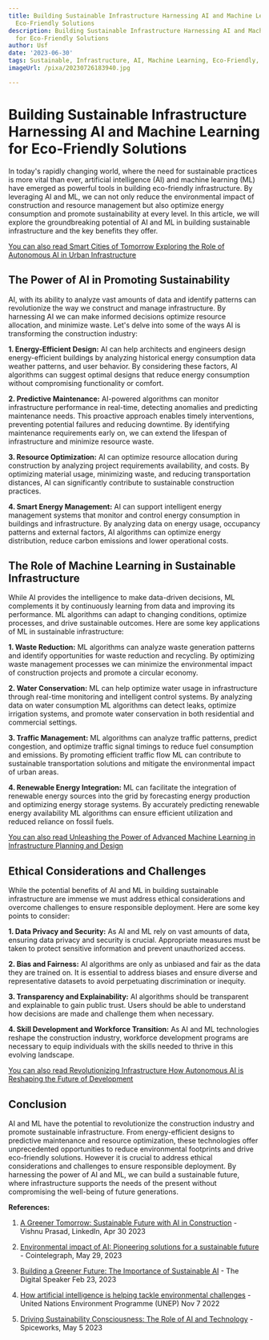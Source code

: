 ```yaml
---
title: Building Sustainable Infrastructure Harnessing AI and Machine Learning for
  Eco-Friendly Solutions
description: Building Sustainable Infrastructure Harnessing AI and Machine Learning
  for Eco-Friendly Solutions
author: Usf
date: '2023-06-30'
tags: Sustainable, Infrastructure, AI, Machine Learning, Eco-Friendly, Solutions
imageUrl: /pixa/20230726183940.jpg

---
```

# Building Sustainable Infrastructure Harnessing AI and  Machine Learning  for Eco-Friendly Solutions

In today's rapidly changing  world,  where the need  for sustainable practices is  more vital than ever, artificial intelligence (AI) and machine learning (ML) have emerged as powerful tools in building  eco-friendly infrastructure. By leveraging AI and ML, we  can not only reduce the environmental impact of construction and resource management but also optimize energy consumption and promote sustainability at every level.  In this article, we will explore the groundbreaking potential of AI and ML in building sustainable infrastructure and the key benefits they offer.

[You can also read Smart Cities of  Tomorrow Exploring the Role of Autonomous AI in  Urban Infrastructure](Smart%20Cities%20of%20Tomorrow%20Exploring%20the%20Role%20of%20Autonomous%20AI%20in%20Urban%20Infrastructure)


## The Power of AI in Promoting Sustainability

AI,  with its ability to analyze vast amounts  of data and identify patterns can revolutionize the way we  construct and  manage infrastructure. By harnessing AI we can make  informed decisions optimize resource allocation, and  minimize waste. Let's delve into some of the ways AI is transforming the construction industry:

**1. Energy-Efficient Design:** AI can help architects and engineers design  energy-efficient buildings by analyzing historical energy consumption data weather patterns, and user behavior. By  considering these factors, AI algorithms can suggest  optimal designs  that reduce energy consumption without compromising functionality or comfort.

**2. Predictive Maintenance:** AI-powered algorithms can monitor infrastructure performance in real-time, detecting anomalies and predicting maintenance needs. This proactive approach enables  timely interventions, preventing potential failures and reducing downtime. By identifying maintenance requirements early on, we can  extend the lifespan of infrastructure and minimize resource  waste.

**3. Resource Optimization:** AI can optimize resource allocation during construction by analyzing  project requirements availability, and costs. By optimizing  material usage, minimizing waste, and reducing  transportation distances,  AI can significantly contribute to sustainable construction practices.

**4.  Smart Energy Management:** AI can support intelligent energy management systems that monitor and control energy consumption in buildings and infrastructure. By analyzing data on energy usage, occupancy patterns and  external factors, AI algorithms can optimize energy distribution,  reduce carbon emissions and lower operational costs.

## The Role of Machine Learning in Sustainable  Infrastructure

While AI provides  the intelligence to make data-driven decisions, ML  complements it by continuously learning from data and improving its performance. ML algorithms can adapt to changing conditions, optimize processes, and drive sustainable outcomes. Here  are some key applications of ML in sustainable infrastructure:

**1.  Waste  Reduction:** ML algorithms can analyze waste generation  patterns  and  identify opportunities for waste reduction and recycling. By optimizing  waste management processes we can minimize the environmental impact of construction projects and promote a circular economy.

**2. Water Conservation:** ML can help optimize water usage in  infrastructure through real-time monitoring and intelligent control systems. By analyzing data on water consumption ML  algorithms can detect leaks, optimize irrigation  systems, and promote water conservation in both residential and commercial settings.

**3. Traffic Management:** ML algorithms can analyze traffic patterns,  predict congestion, and optimize traffic signal timings to reduce fuel consumption and emissions. By promoting efficient traffic flow ML can contribute to sustainable  transportation solutions  and mitigate  the environmental impact of urban areas.

**4. Renewable  Energy Integration:** ML can facilitate the integration  of renewable energy sources into the grid by forecasting energy production and optimizing energy storage systems. By  accurately predicting renewable energy availability ML  algorithms can ensure efficient utilization and reduced reliance on fossil fuels.

[You can also read Unleashing the Power of Advanced Machine Learning in  Infrastructure Planning and Design](Unleashing%20the%20Power%20of%20Advanced%20Machine%20Learning%20in%20Infrastructure%20Planning%20and%20Design)


## Ethical Considerations and Challenges

While  the potential benefits of  AI and ML  in  building sustainable infrastructure are immense we must address ethical considerations and overcome challenges to  ensure responsible deployment. Here are some key points to consider:

**1. Data Privacy and Security:** As AI and ML rely on vast amounts of data, ensuring data privacy and security is crucial. Appropriate measures must be taken  to protect sensitive information and prevent  unauthorized access.

**2. Bias and Fairness:** AI algorithms are only as unbiased and fair as the data they are trained on. It is essential to address  biases and  ensure  diverse and representative datasets  to avoid perpetuating discrimination  or inequity.

**3. Transparency and Explainability:** AI algorithms should be transparent and explainable to gain public trust. Users should be able to understand how decisions are made and challenge them when necessary.

**4. Skill Development and Workforce  Transition:** As AI  and ML technologies reshape the construction industry, workforce development  programs are  necessary to equip individuals with the skills needed to thrive  in this evolving landscape.

[You can also read  Revolutionizing  Infrastructure How Autonomous AI  is Reshaping the Future of Development](Revolutionizing%20Infrastructure%20How%20Autonomous%20AI%20is%20Reshaping%20the%20Future%20of%20Development)


## Conclusion

AI and ML have  the potential to revolutionize the construction industry and promote sustainable  infrastructure. From  energy-efficient designs to predictive maintenance  and resource  optimization, these technologies offer unprecedented opportunities to reduce environmental footprints and drive eco-friendly solutions. However it is crucial to address ethical considerations and challenges to ensure  responsible deployment. By  harnessing the power of AI and ML, we can build a sustainable future, where infrastructure supports  the needs of the present without compromising the well-being of future generations.

**References:**

1. [A Greener Tomorrow: Sustainable Future with AI in Construction](https://www.linkedin.com/pulse/greener-tomorrow-sustainable-future-ai-construction-vishnu-prasad) - Vishnu Prasad,  LinkedIn, Apr  30 2023

2.  [Environmental impact  of AI: Pioneering solutions for a  sustainable future](https://cointelegraph.com/news/environmental-impact-of-ai-pioneering-solutions-for-a-sustainable-future) - Cointelegraph, May  29, 2023

3. [Building a Greener Future: The Importance of Sustainable AI](https://www.thedigitalspeaker.com/greener-future-importance-sustainable-ai/) - The Digital Speaker Feb 23, 2023

4. [How artificial intelligence is helping tackle environmental challenges](https://www.unep.org/news-and-stories/story/how-artificial-intelligence-helping-tackle-environmental-challenges) - United Nations Environment Programme (UNEP) Nov 7 2022

5. [Driving Sustainability Consciousness:  The  Role of AI and Technology](https://www.spiceworks.com/tech/tech-general/articles/driving-sustainability-through-ai/amp/) - Spiceworks, May 5 2023